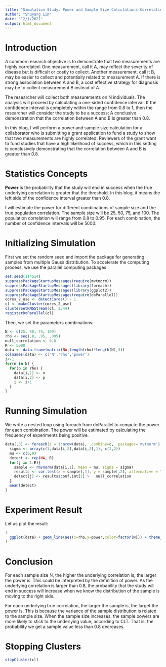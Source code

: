 ```yaml
---
title: "Simulation Study: Power and Sample Size Calculations Correlational Studies"
author: "Shuyang Lin"
date: "12/1/2021"
output: html_document
---
```


# Introduction

A common research objective is to demonstrate that two measurements are highly correlated. One measurement, call it A, may reflect the severity of disease but is difficult or costly to collect. Another measurement, call it B, may be easier to collect and potentially related to measurement A. If there is strong association between A and B, a cost effective strategy for diagnosis may be to collect measurement B instead of A.

The researcher will collect both measurements on N individuals. The analysis will proceed by calculating a one-sided confidence interval. If the confidence interval is completely within the range from 0.8 to 1, then the researcher will consider the study to be a success: A conclusive demonstration that the correlation between A and B is greater than 0.8.

In this blog, I will perform a power and sample size calculation for a collaborator who is submitting a grant application to fund a study to show that two measurements are highly correlated. Reviewers of the grant want to fund studies that have a high likelihood of success, which in this setting is conclusively demonstrating that the correlation between A and B is greater than 0.8.

# Statistics Concepts

**Power** is the probability that the study will end in success when the true underlying correlation is greater that the threshold. In this blog, it means the left side of the confidence interval greater than 0.8.

I will estimate the power for different combinations of sample size and the true population correlation. The sample size will be 25, 50, 75, and 100. The population correlation will range from 0.8 to 0.95. For each combination, the number of confidence intervals will be 5000.

# Initializing Simulation

First we set the random seed and import the package for generating samples from multiple Gauss distribution. To accelerate the computing process, we use the parallel computing packages.
```r
set.seed(114514)
suppressPackageStartupMessages(require(mvtnorm))
suppressPackageStartupMessages(library(foreach))
suppressPackageStartupMessages(library(ggplot2))
suppressPackageStartupMessages(require(doParallel))
cores_2_use <- detectCores() - 1
cl <- makeCluster(cores_2_use)
clusterSetRNGStream(cl, 2344)
registerDoParallel(cl)
```

Then, we set the parameters combinations:
```r
N <- c(25, 50, 75, 100)
rho <- seq(.8, .95, .005)
null_correlation <- 0.8
R <- 5000
data <- data.frame(matrix(NA,length(rho)*length(N),3))
colnames(data) <- c('N','rho','power')
i<-1
for(n in N) {
  for(p in rho) {
    data[i,1] <- n
    data[i,2] <- p
    i <- i+1
  }
}
```

# Running Simulation

We write a nested loop using foreach from doParallel to compute the power for each combination. The power will be estimated by calculating the frequency of experiments being positive.
```r
data[,3] <- foreach(i = 1:nrow(data), .combine=c, .packages='mvtnorm') %dopar%{
  sigma <- array(c(1,data[i,2],data[i,2],1), c(2,2))
  mu <- c(0,0)
  detect <- rep(NA, R)
  for(j in 1:R){
    sample <- rmvnorm(data[i,1], mean = mu, sigma = sigma)
    results <- cor.test(x = sample[,1], y = sample[,2], alternative = "greater")
    detect[j] <- results$conf.int[1] >   null_correlation
  }
  mean(detect)
}
```


# Experiment Result

Let us plot the result:
```r
(
  ggplot(data) + geom_line(aes(x=rho,y=power,color=factor(N))) + theme_classic() + labs(x='Correlation',y='Power',color='N') + scale_color_manual(values=c('100'='blue','75'='green','50'='red','25'='black'))+ scale_x_continuous(breaks=seq(0.8,0.96,.02)) + scale_y_continuous(breaks=seq(0,1,0.2))
)
```

# Conclusion

For each sample size N, the higher the underlying correlation is, the larger the power is. This could be interpreted by the definition of power. As the underlying correlation is larger than 0.8, the probability that the study will end in success will increase when we know the distribution of the sample is moving to the right side.

For each underlying true correlation, the larger the sample is, the larget the power is. This is because the variance of the sample distribution is related to the sample size. When the sample size increases, the sample powers are more likely to stick to the underlying value, according to CLT. That is, the probability we get a sample value less than 0.8 decreases.

# Stopping Clusters

```r
stopCluster(cl)
```




